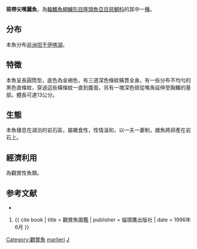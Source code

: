{{Speciesbox
| name = 斑帶尖嘴麗魚
| image = Juliademarlier.jpg
| image_wudth = 250px
| status = LC
| status_system = iucn3.1
| genus = Julidochromis
| species = marlieri
| authority = [[Poll|Poll]], 1956
| synonyms = 
}}

'''斑帶尖嘴麗魚'''，為[[輻鰭魚綱|輻鰭魚綱]][[鱸形目|鱸形目]][[隆頭魚亞目|隆頭魚亞目]][[慈鯛科|慈鯛科]]的其中一[[種|種]]。

== 分布 ==
本魚分布[[非洲|非洲]][[坦干伊喀湖|坦干伊喀湖]]。

== 特徵 ==
本魚呈長圓筒型，底色為金褐色，有三道深色條紋橫貫全身。有一些分布不均勻的黑色直條紋，穿過這些橫條紋一直到腹面，另有一塊深色斑從嘴角延伸至胸鰭的基部。體長可達13公分。

== 生態 ==
本魚棲息在湖泊的岩石區，屬雜食性，性情溫和，以一夫一妻制，雌魚將卵產在岩石上。

== 經濟利用 ==
為觀賞性魚類。

== 参考文献 ==
*{{FishBase_species|genus=Julidochromis|species=marlieri|year=2011|month=12}}
# {{ cite book | title = 觀賞魚圖鑑 | publisher = 貓頭鷹出版社 | date = 1996年6月 }}
{{Taxonbar|from=Q1515543}}

[[Category:觀賞魚|Category:觀賞魚]]
[[Category:尖嘴麗魚屬|marlieri]]
[[Category:1956年描述的鱼类|J]]